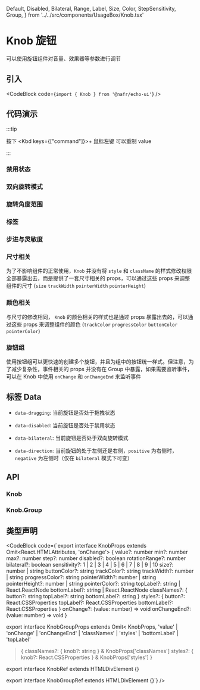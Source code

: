   Default,
  Disabled,
  Bilateral,
  Range,
  Label,
  Size,
  Color,
  StepSensitivity,
  Group,
} from '../../src/components/UsageBox/Knob.tsx'

# Knob 旋钮

可以使用旋钮组件对音量、效果器等参数进行调节

## 引入

<CodeBlock code={`import { Knob } from '@nafr/echo-ui'`} />

## 代码演示

:::tip

按下 <Kbd keys={["command"]}>+ 鼠标左键</Kbd> 可以重制 value

:::

<Default />

### 禁用状态

<Disabled />

### 双向旋转模式

<Bilateral />

### 旋转角度范围

<Range />

### 标签

<Label />

### 步进与灵敏度

<StepSensitivity />

### 尺寸相关

<Size />

为了不影响组件的正常使用，`Knob` 并没有将 `style` 和 `className` 的样式修改权限全部暴露出去，而是提供了一套尺寸相关的 props，可以通过这些 props 来调整组件的尺寸 (`size` `trackWidth` `pointerWidth` `pointerHeight`)

### 颜色相关

<Color />

与尺寸的修改相同， `Knob` 的颜色相关的样式也是通过 props 暴露出去的，可以通过这些 props 来调整组件的颜色 (`trackColor` `progressColor` `buttonColor` `pointerColor`)

### 旋钮组

<Group />

使用按钮组可以更快速的创建多个旋钮，并且为组中的按钮统一样式。但注意，为了减少复杂性，事件相关的 props 并没有在 Group 中暴露，如果需要监听事件，可以在 Knob 中使用 `onChange` 和 `onChangeEnd` 来监听事件

## 标签 Data

- `data-dragging`: 当前旋钮是否处于拖拽状态

- `data-disabled`: 当前旋钮是否处于禁用状态

- `data-bilateral`: 当前旋钮是否处于双向旋转模式

- `data-direction`: 当前旋钮的处于左侧还是右侧，`positive` 为右侧时，`negative` 为左侧时（仅在 `bilateral` 模式下可变）

## API

### Knob

<KnobAPITable />

### Knob.Group

<KnobGroupAPITable />

## 类型声明

<CodeBlock code={`export interface KnobProps extends Omit<React.HTMLAttributes<HTMLDivElement>, 'onChange'> {
  value?: number
  min?: number
  max?: number
  step?: number
  disabled?: boolean
  rotationRange?: number
  bilateral?: boolean
  sensitivity?: 1 | 2 | 3 | 4 | 5 | 6 | 7 | 8 | 9 | 10
  size?: number | string
  buttonColor?: string
  trackColor?: string
  trackWidth?: number | string
  progressColor?: string
  pointerWidth?: number | string
  pointerHeight?: number | string
  pointerColor?: string
  topLabel?: string | React.ReactNode
  bottomLabel?: string | React.ReactNode
  classNames?: {
    button?: string
    topLabel?: string
    bottomLabel?: string
  }
  styles?: {
    button?: React.CSSProperties
    topLabel?: React.CSSProperties
    bottomLabel?: React.CSSProperties
  }
  onChange?: (value: number) => void
  onChangeEnd?: (value: number) => void
}

export interface KnobGroupProps
  extends Omit<
    KnobProps,
    'value' | 'onChange' | 'onChangeEnd' | 'classNames' | 'styles' | 'bottomLabel' | 'topLabel'
  > {
  classNames?: { knob?: string } & KnobProps['classNames']
  styles?: { knob?: React.CSSProperties } & KnobProps['styles']
}

export interface KnobRef extends HTMLDivElement {}

export interface KnobGroupRef extends HTMLDivElement {}`} />
